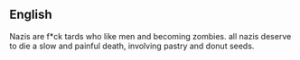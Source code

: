 {{also|Nazi}}
==English==
Nazis are f*ck tards who like men and becoming zombies. all nazis deserve to die a slow and painful death, involving pastry and donut seeds.